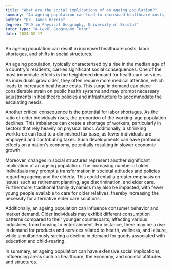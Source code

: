 ```yaml
---
title: "What are the social implications of an ageing population?"
summary: "An ageing population can lead to increased healthcare costs, labour shortages, and changes in social structures."
author: "Dr. James Harris"
degree: "PhD in Physical Geography, University of Bristol"
tutor_type: "A-Level Geography Tutor"
date: 2024-02-17
---
```


An ageing population can result in increased healthcare costs, labor shortages, and shifts in social structures.

An ageing population, typically characterized by a rise in the median age of a country's residents, carries significant social consequences. One of the most immediate effects is the heightened demand for healthcare services. As individuals grow older, they often require more medical attention, which leads to increased healthcare costs. This surge in demand can place considerable strain on public health systems and may prompt necessary adjustments in healthcare policies and infrastructure to accommodate the escalating needs.

Another critical consequence is the potential for labor shortages. As the ratio of older individuals rises, the proportion of the working-age population declines. This imbalance can create a shortage of workers, particularly in sectors that rely heavily on physical labor. Additionally, a shrinking workforce can lead to a diminished tax base, as fewer individuals are employed and contributing taxes. Such developments can have profound effects on a nation's economy, potentially resulting in slower economic growth.

Moreover, changes in social structures represent another significant implication of an ageing population. The increasing number of older individuals may prompt a transformation in societal attitudes and policies regarding ageing and the elderly. This could entail a greater emphasis on issues such as retirement planning, age discrimination, and elder care. Furthermore, traditional family dynamics may also be impacted, with fewer young people available to care for older relatives, thereby increasing the necessity for alternative elder care solutions.

Additionally, an ageing population can influence consumer behavior and market demand. Older individuals may exhibit different consumption patterns compared to their younger counterparts, affecting various industries, from housing to entertainment. For instance, there may be a rise in demand for products and services related to health, wellness, and leisure, while simultaneously seeing a decline in demand for goods associated with education and child-rearing.

In summary, an ageing population can have extensive social implications, influencing areas such as healthcare, the economy, and societal attitudes and structures.
    